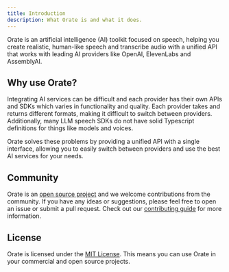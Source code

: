 ```yaml
---
title: Introduction
description: What Orate is and what it does.
---
```


Orate is an artificial intelligence (AI) toolkit focused on speech, helping you create realistic, human-like speech and transcribe audio with a unified API that works with leading AI providers like OpenAI, ElevenLabs and AssemblyAI.

## Why use Orate?

Integrating AI services can be difficult and each provider has their own APIs and SDKs which varies in functionality and quality. Each provider takes and returns different formats, making it difficult to switch between providers. Additionally, many LLM speech SDKs do not have solid Typescript definitions for things like models and voices.

Orate solves these problems by providing a unified API with a single interface, allowing you to easily switch between providers and use the best AI services for your needs.

## Community

Orate is an [open source project](https://github.com/haydenbleasel/orate) and we welcome contributions from the community. If you have any ideas or suggestions, please feel free to open an issue or submit a pull request. Check out our [contributing guide](/docs/contributing) for more information.

## License

Orate is licensed under the [MIT License](https://github.com/haydenbleasel/orate/blob/main/LICENSE). This means you can use Orate in your commercial and open source projects.